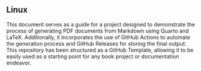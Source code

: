 ## Linux {.unnumbered}

This document serves as a guide for a project designed to demonstrate the process of generating PDF documents from Markdown using Quarto and LaTeX. Additionally, it incorporates the use of GitHub Actions to automate the generation process and GitHub Releases for storing the final output. This repository has been structured as a GitHub Template, allowing it to be easily used as a starting point for any book project or documentation endeavor.
